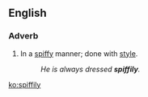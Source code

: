 ==English==

===Adverb===
{{en-adv}}

# {{context|colloquial}} In a [[spiffy]] manner; done with [[style]].
#: ''He is always dressed '''spiffily'''.''

[[ko:spiffily]]